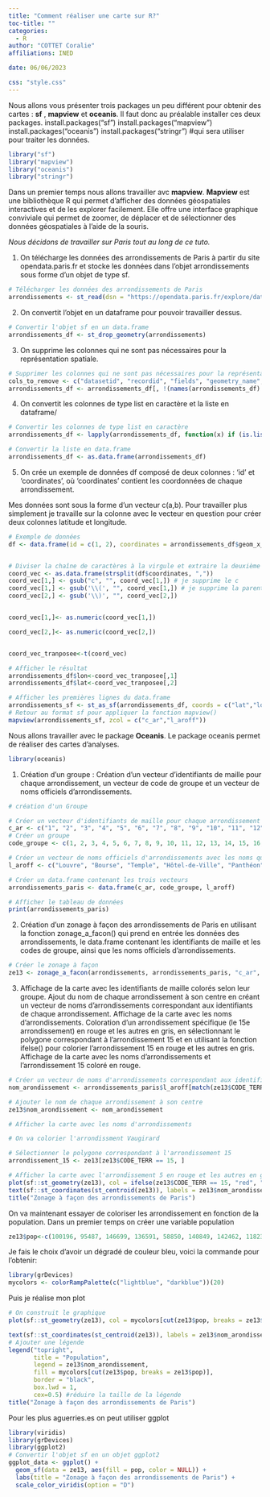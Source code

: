 ```yaml
---
title: "Comment réaliser une carte sur R?"
toc-title: ""
categories:
  - R
author: "COTTET Coralie"
affiliations: INED

date: 06/06/2023

css: "style.css"
---
```

Nous allons vous présenter trois packages un peu différent pour obtenir des cartes : __sf__ , __mapview__ et __oceanis__. Il faut donc au préalable installer ces deux packages. 
install.packages("sf")
install.packages("mapview")
install.packages("oceanis")
install.packages("stringr") #qui sera utiliser pour traiter les données. 


```r
library("sf")
library("mapview")
library("oceanis")
library("stringr")
```

Dans un premier temps nous allons travailler avc __mapview__. __Mapview__ est une bibliothèque R qui permet d'afficher des données géospatiales interactives et de les explorer facilement. Elle offre une interface graphique conviviale qui permet de zoomer, de déplacer et de sélectionner des données géospatiales à l'aide de la souris. 

_Nous décidons de travailler sur Paris tout au long de ce tuto._

1. On télécharge les données des arrondissements de Paris à partir du site opendata.paris.fr et stocke les données dans l'objet arrondissements sous forme d'un objet de type sf.

```r
# Télécharger les données des arrondissements de Paris
arrondissements <- st_read(dsn = "https://opendata.paris.fr/explore/dataset/arrondissements/download/?format=geojson&timezone=Europe/Berlin&lang=fr")
```
2. On convertit l'objet en un dataframe pour pouvoir travailler dessus. 
```r

# Convertir l'objet sf en un data.frame
arrondissements_df <- st_drop_geometry(arrondissements)

```
3. On supprime les colonnes qui ne sont pas nécessaires pour la représentation spatiale.
```r

# Supprimer les colonnes qui ne sont pas nécessaires pour la représentation spatiale
cols_to_remove <- c("datasetid", "recordid", "fields", "geometry_name", "type")
arrondissements_df <- arrondissements_df[, !(names(arrondissements_df) %in% cols_to_remove)]
```
4. On convertit les colonnes de type list en caractère et la liste en dataframe/
```r


# Convertir les colonnes de type list en caractère
arrondissements_df <- lapply(arrondissements_df, function(x) if (is.list(x)) as.character(x) else x)

# Convertir la liste en data.frame
arrondissements_df <- as.data.frame(arrondissements_df)

```
5. On crée un exemple de données df composé de deux colonnes : 'id' et 'coordinates', où 'coordinates' contient les coordonnées de chaque arrondissement.

Mes données sont sous la forme d'un vecteur c(a,b). Pour travailler plus simplement je travaille sur la colonne avec le vecteur en question pour créer deux colonnes latitude et longitude.

```r


# Exemple de données
df <- data.frame(id = c(1, 2), coordinates = arrondissements_df$geom_x_y)


# Diviser la chaîne de caractères à la virgule et extraire la deuxième partie
coord_vec <- as.data.frame(strsplit(df$coordinates, ","))
coord_vec[1,] <- gsub("c", "", coord_vec[1,]) # je supprime le c
coord_vec[1,] <- gsub('\\(', "", coord_vec[1,]) # je supprime la parenthèse
coord_vec[2,] <- gsub('\\)', "", coord_vec[2,])


coord_vec[1,]<- as.numeric(coord_vec[1,])

coord_vec[2,]<- as.numeric(coord_vec[2,])


coord_vec_tranposee<-t(coord_vec)

# Afficher le résultat
arrondissements_df$lon<-coord_vec_tranposee[,1]
arrondissements_df$lat<-coord_vec_tranposee[,2]
```

```r


# Afficher les premières lignes du data.frame
arrondissements_sf <- st_as_sf(arrondissements_df, coords = c("lat","lon"), crs=4326)
# Retour au format sf pour appliquer la fonction mapview()
mapview(arrondissements_sf, zcol = c("c_ar","l_aroff"))

```
Nous allons travailler avec le package __Oceanis__. Le package oceanis permet de réaliser des cartes d'analyses.

```r
library(oceanis)
```
1. Création d'un groupe : Création d'un vecteur d'identifiants de maille pour chaque arrondissement, un vecteur de code de groupe et un vecteur de noms officiels d'arrondissements.
```r
# création d'un Groupe

# Créer un vecteur d'identifiants de maille pour chaque arrondissement
c_ar <- c("1", "2", "3", "4", "5", "6", "7", "8", "9", "10", "11", "12", "13", "14", "15", "16", "17", "18", "19", "20")
# Créer un groupe 
code_groupe <- c(1, 2, 3, 4, 5, 6, 7, 8, 9, 10, 11, 12, 13, 14, 15, 16, 17, 18, 19, 20)

# Créer un vecteur de noms officiels d'arrondissements avec les noms que vous avez fournis
l_aroff <- c("Louvre", "Bourse", "Temple", "Hôtel-de-Ville", "Panthéon", "Luxembourg", "Palais-Bourbon", "Élysée", "Opéra", "Enclos-St-Laurent", "Popincourt", "Reuilly", "Gobelins", "Observatoire", "Vaugirard", "Passy", "Batignolles-Monceau", "Buttes-Montmartre", "Buttes-Chaumont", "Ménilmontant")

# Créer un data.frame contenant les trois vecteurs
arrondissements_paris <- data.frame(c_ar, code_groupe, l_aroff)

# Afficher le tableau de données
print(arrondissements_paris)
```
2. Création d'un zonage à façon des arrondissements de Paris en utilisant la fonction zonage_a_facon() qui prend en entrée les données des arrondissements, le data.frame contenant les identifiants de maille et les codes de groupe, ainsi que les noms officiels d'arrondissements.
```r
# Créer le zonage à façon
ze13 <- zonage_a_facon(arrondissements, arrondissements_paris, "c_ar", "code_groupe", "l_aroff")
```

3.
Affichage de la carte avec les identifiants de maille colorés selon leur groupe.
Ajout du nom de chaque arrondissement à son centre en créant un vecteur de noms d'arrondissements correspondant aux identifiants de chaque arrondissement.
Affichage de la carte avec les noms d'arrondissements.
Coloration d'un arrondissement spécifique (le 15e arrondissement) en rouge et les autres en gris, en sélectionnant le polygone correspondant à l'arrondissement 15 et en utilisant la fonction ifelse() pour colorier l'arrondissement 15 en rouge et les autres en gris.
Affichage de la carte avec les noms d'arrondissements et l'arrondissement 15 coloré en rouge.

```r
# Créer un vecteur de noms d'arrondissements correspondant aux identifiants de chaque arrondissement
nom_arondissement <- arrondissements_paris$l_aroff[match(ze13$CODE_TERR, arrondissements_paris$code_groupe)]

# Ajouter le nom de chaque arrondissement à son centre
ze13$nom_arondissement <- nom_arondissement

# Afficher la carte avec les noms d'arrondissements

# On va colorier l'arrondissment Vaugirard

# Sélectionner le polygone correspondant à l'arrondissement 15
arrondissement_15 <- ze13[ze13$CODE_TERR == 15, ]

# Afficher la carte avec l'arrondissement 5 en rouge et les autres en gris
plot(sf::st_geometry(ze13), col = ifelse(ze13$CODE_TERR == 15, "red", "grey"), border = "black", lwd = 1.5)
text(sf::st_coordinates(st_centroid(ze13)), labels = ze13$nom_arondissement, cex = 0.8, col = "black")
title("Zonage à façon des arrondissements de Paris")


```
On va maintenant essayer de coloriser les arrondissement en fonction de la population.
Dans un premier temps on créer une variable population

```r

ze13$pop<-c(100196, 95487, 146699, 136591, 58850, 140849, 142462, 118238, 166860, 163445, 139992, 102163, 183399, 169214, 165494, 149500, 144657, 104287, 142005, 100831)

```

Je fais le choix d'avoir un dégradé de couleur bleu, voici la commande pour l'obtenir:
```r
library(grDevices)
mycolors <- colorRampPalette(c("lightblue", "darkblue"))(20)
```
Puis je réalise mon plot 

```r
# On construit le graphique
plot(sf::st_geometry(ze13), col = mycolors[cut(ze13$pop, breaks = ze13$pop)], border = "black", lwd = 1.5)

text(sf::st_coordinates(st_centroid(ze13)), labels = ze13$nom_arondissement, cex = 0.8, col = "white")
# Ajouter une légende
legend("topright", 
       title = "Population", 
       legend = ze13$nom_arondissement, 
       fill = mycolors[cut(ze13$pop, breaks = ze13$pop)], 
       border = "black",
       box.lwd = 1,
       cex=0.5) #réduire la taille de la légende
title("Zonage à façon des arrondissements de Paris")

```

Pour les plus aguerries.es on peut utiliser ggplot 

```r
library(viridis)
library(grDevices)
library(ggplot2)
# Convertir l'objet sf en un objet ggplot2
ggplot_data <- ggplot() + 
  geom_sf(data = ze13, aes(fill = pop, color = NULL)) + 
  labs(title = "Zonage à façon des arrondissements de Paris") + 
  scale_color_viridis(option = "D")


```



